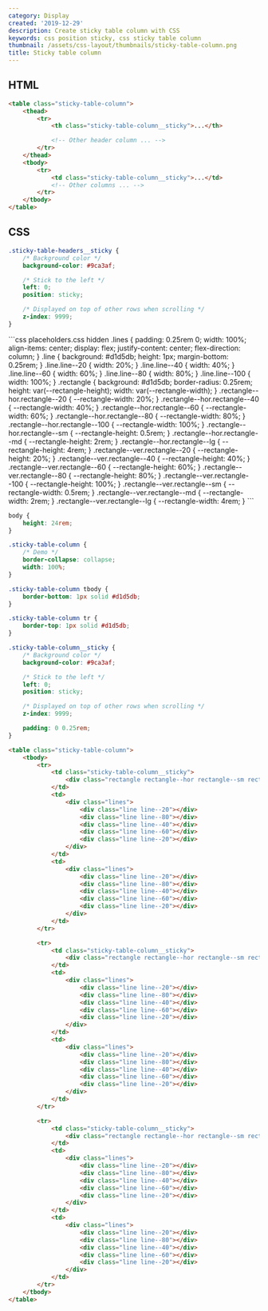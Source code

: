 ```yaml
---
category: Display
created: '2019-12-29'
description: Create sticky table column with CSS
keywords: css position sticky, css sticky table column
thumbnail: /assets/css-layout/thumbnails/sticky-table-column.png
title: Sticky table column
---
```


## HTML

```html index.html
<table class="sticky-table-column">
    <thead>
        <tr>
            <th class="sticky-table-column__sticky">...</th>

            <!-- Other header column ... -->
        </tr>
    </thead>
    <tbody>
        <tr>
            <td class="sticky-table-column__sticky">...</td>
            <!-- Other columns ... -->
        </tr>
    </tbody>
</table>
```

## CSS

```css styles.css
.sticky-table-headers__sticky {
    /* Background color */
    background-color: #9ca3af;

    /* Stick to the left */
    left: 0;
    position: sticky;

    /* Displayed on top of other rows when scrolling */
    z-index: 9999;
}
```

<Playground>
```css placeholders.css hidden
.lines {
    padding: 0.25rem 0;
    width: 100%;
    align-items: center;
    display: flex;
    justify-content: center;
    flex-direction: column;
}
.line {
    background: #d1d5db;
    height: 1px;
    margin-bottom: 0.25rem;
}
.line.line--20 {
    width: 20%;
}
.line.line--40 {
    width: 40%;
}
.line.line--60 {
    width: 60%;
}
.line.line--80 {
    width: 80%;
}
.line.line--100 {
    width: 100%;
}
.rectangle {
    background: #d1d5db;
    border-radius: 0.25rem;
    height: var(--rectangle-height);
    width: var(--rectangle-width);
}
.rectangle--hor.rectangle--20 {
    --rectangle-width: 20%;
}
.rectangle--hor.rectangle--40 {
    --rectangle-width: 40%;
}
.rectangle--hor.rectangle--60 {
    --rectangle-width: 60%;
}
.rectangle--hor.rectangle--80 {
    --rectangle-width: 80%;
}
.rectangle--hor.rectangle--100 {
    --rectangle-width: 100%;
}
.rectangle--hor.rectangle--sm {
    --rectangle-height: 0.5rem;
}
.rectangle--hor.rectangle--md {
    --rectangle-height: 2rem;
}
.rectangle--hor.rectangle--lg {
    --rectangle-height: 4rem;
}
.rectangle--ver.rectangle--20 {
    --rectangle-height: 20%;
}
.rectangle--ver.rectangle--40 {
    --rectangle-height: 40%;
}
.rectangle--ver.rectangle--60 {
    --rectangle-height: 60%;
}
.rectangle--ver.rectangle--80 {
    --rectangle-height: 80%;
}
.rectangle--ver.rectangle--100 {
    --rectangle-height: 100%;
}
.rectangle--ver.rectangle--sm {
    --rectangle-width: 0.5rem;
}
.rectangle--ver.rectangle--md {
    --rectangle-width: 2rem;
}
.rectangle--ver.rectangle--lg {
    --rectangle-width: 4rem;
}
```

```css styles.css hidden
body {
    height: 24rem;
}

.sticky-table-column {
    /* Demo */
    border-collapse: collapse;
    width: 100%;
}

.sticky-table-column tbody {
    border-bottom: 1px solid #d1d5db;
}

.sticky-table-column tr {
    border-top: 1px solid #d1d5db;
}

.sticky-table-column__sticky {
    /* Background color */
    background-color: #9ca3af;

    /* Stick to the left */
    left: 0;
    position: sticky;

    /* Displayed on top of other rows when scrolling */
    z-index: 9999;

    padding: 0 0.25rem;
}
```

```html index.html hidden
<table class="sticky-table-column">
    <tbody>
        <tr>
            <td class="sticky-table-column__sticky">
                <div class="rectangle rectangle--hor rectangle--sm rectangle--100"></div>
            </td>
            <td>
                <div class="lines">
                    <div class="line line--20"></div>
                    <div class="line line--80"></div>
                    <div class="line line--40"></div>
                    <div class="line line--60"></div>
                    <div class="line line--20"></div>
                </div>
            </td>
            <td>
                <div class="lines">
                    <div class="line line--20"></div>
                    <div class="line line--80"></div>
                    <div class="line line--40"></div>
                    <div class="line line--60"></div>
                    <div class="line line--20"></div>
                </div>
            </td>
        </tr>

        <tr>
            <td class="sticky-table-column__sticky">
                <div class="rectangle rectangle--hor rectangle--sm rectangle--100"></div>
            </td>
            <td>
                <div class="lines">
                    <div class="line line--20"></div>
                    <div class="line line--80"></div>
                    <div class="line line--40"></div>
                    <div class="line line--60"></div>
                    <div class="line line--20"></div>
                </div>
            </td>
            <td>
                <div class="lines">
                    <div class="line line--20"></div>
                    <div class="line line--80"></div>
                    <div class="line line--40"></div>
                    <div class="line line--60"></div>
                    <div class="line line--20"></div>
                </div>
            </td>
        </tr>

        <tr>
            <td class="sticky-table-column__sticky">
                <div class="rectangle rectangle--hor rectangle--sm rectangle--100"></div>
            </td>
            <td>
                <div class="lines">
                    <div class="line line--20"></div>
                    <div class="line line--80"></div>
                    <div class="line line--40"></div>
                    <div class="line line--60"></div>
                    <div class="line line--20"></div>
                </div>
            </td>
            <td>
                <div class="lines">
                    <div class="line line--20"></div>
                    <div class="line line--80"></div>
                    <div class="line line--40"></div>
                    <div class="line line--60"></div>
                    <div class="line line--20"></div>
                </div>
            </td>
        </tr>
    </tbody>
</table>
```
</Playground>
